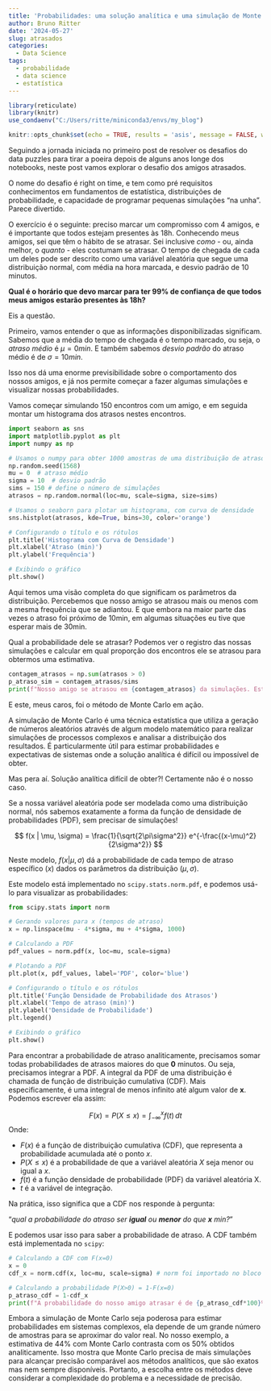 ```yaml
---
title: 'Probabilidades: uma solução analítica e uma simulação de Monte Carlo'
author: Bruno Ritter
date: '2024-05-27'
slug: atrasados
categories:
  - Data Science
tags:
  - probabilidade
  - data science
  - estatística
---
```


```r
library(reticulate)
library(knitr)
use_condaenv("C:/Users/ritte/miniconda3/envs/my_blog")

knitr::opts_chunk$set(echo = TRUE, results = 'asis', message = FALSE, warning = FALSE)
```

Seguindo a jornada iniciada no primeiro post de resolver os desafios do data puzzles para tirar a poeira depois de alguns anos longe dos notebooks, neste post vamos explorar o desafio dos amigos atrasados.

O nome do desafio é right on time, e tem como pré requisitos conhecimentos em fundamentos de estatística, distribuições de probabilidade, e capacidade de programar pequenas simulações "na unha". Parece divertido.

O exercício é o seguinte: preciso marcar um compromisso com 4 amigos, e é importante que todos estejam presentes às 18h. Conhecendo meus amigos, sei que têm o hábito de se atrasar. Sei inclusive *como* - ou, ainda melhor, o *quanto* - eles costumam se atrasar. O tempo de chegada de cada um deles pode ser descrito como uma variável aleatória que segue uma distribuição normal, com média na hora marcada, e desvio padrão de 10 minutos. 

**Qual é o horário que devo marcar para ter 99% de confiança de que todos meus amigos estarão presentes às 18h?**

Eis a questão.

Primeiro, vamos entender o que as informações disponibilizadas significam. Sabemos que a média do tempo de chegada é o tempo marcado, ou seja, o *atraso médio* é $\mu = 0 min$. E também sabemos *desvio padrão* do atraso médio é de $\sigma = 10  min$. 

Isso nos dá uma enorme previsibilidade sobre o comportamento dos nossos amigos, e já nos permite começar a fazer algumas simulações e visualizar nossas probabilidades.

Vamos começar simulando 150 encontros com um amigo, e em seguida montar um histograma dos atrasos nestes encontros.

```python
import seaborn as sns
import matplotlib.pyplot as plt
import numpy as np

# Usamos o numpy para obter 1000 amostras de uma distribuição de atrasos
np.random.seed(1568)
mu = 0  # atraso médio
sigma = 10  # desvio padrão
sims = 150 # define o número de simulações
atrasos = np.random.normal(loc=mu, scale=sigma, size=sims)

# Usamos o seaborn para plotar um histograma, com curva de densidade
sns.histplot(atrasos, kde=True, bins=30, color='orange')

# Configurando o título e os rótulos
plt.title('Histograma com Curva de Densidade')
plt.xlabel('Atraso (min)')
plt.ylabel('Frequência')

# Exibindo o gráfico
plt.show()

```

Aqui temos uma visão completa do que significam os parâmetros da distribuição. Percebemos que nosso amigo se atrasou mais ou menos com a mesma frequência que se adiantou. E que embora na maior parte das vezes o atraso foi próximo de 10min, em algumas situações eu tive que esperar mais de 30min.

Qual a probabilidade dele se atrasar? Podemos ver o registro das nossas simulações e calcular em qual proporção dos encontros ele se atrasou para obtermos uma estimativa.

```python
contagem_atrasos = np.sum(atrasos > 0) 
p_atraso_sim = contagem_atrasos/sims
print(f"Nosso amigo se atrasou em {contagem_atrasos} da simulações. Estimamos que a probabilidade de atraso é de {p_atraso_sim*100}%")
```

E este, meus caros, foi o método de Monte Carlo em ação.

A simulação de Monte Carlo é uma técnica estatística que utiliza a geração de números aleatórios através de algum modelo matemático para realizar simulações de processos complexos e analisar a distribuição dos resultados. É particularmente útil para estimar probabilidades e expectativas de sistemas onde a solução analítica é difícil ou impossível de obter.

Mas pera aí. Solução analítica difícil de obter?! Certamente não é o nosso caso.

Se a nossa variável aleatória pode ser modelada como uma distribuição normal, nós sabemos exatamente a forma da função de densidade de probabilidades (PDF), sem precisar de simulações!

$$
f(x | \mu, \sigma) = \frac{1}{\sqrt{2\pi\sigma^2}} e^{-\frac{(x-\mu)^2}{2\sigma^2}}
$$

Neste modelo, $f(x|\mu,\sigma)$ dá a probabilidade de cada tempo de atraso específico $(x)$ dados os parâmetros da distribuição $(\mu,\sigma)$. 

Este modelo está implementado no `scipy.stats.norm.pdf`, e podemos usá-lo para visualizar as probabilidades:

```python
from scipy.stats import norm

# Gerando valores para x (tempos de atraso)
x = np.linspace(mu - 4*sigma, mu + 4*sigma, 1000)

# Calculando a PDF
pdf_values = norm.pdf(x, loc=mu, scale=sigma)

# Plotando a PDF
plt.plot(x, pdf_values, label='PDF', color='blue')

# Configurando o título e os rótulos
plt.title('Função Densidade de Probabilidade dos Atrasos')
plt.xlabel('Tempo de atraso (min)')
plt.ylabel('Densidade de Probabilidade')
plt.legend()

# Exibindo o gráfico
plt.show()

```

Para encontrar a probabilidade de atraso analiticamente, precisamos somar todas probabilidades de atrasos maiores do que $\mathbf{0}$ minutos. Ou seja, precisamos integrar a PDF. A integral da PDF de uma distribuição é chamada de função de distribuição cumulativa (CDF). Mais especificamente, é uma integral de menos infinito até algum valor de $\mathbf{x}$. Podemos escrever ela assim:

$$
F(x) = P(X \leq x) = \int_{-\infty}^{x} f(t) \, dt
$$
Onde:

  * $F(x)$ é a função de distribuição cumulativa (CDF), que representa a probabilidade acumulada até o ponto $x$.
  * $P(X \leq x)$ é a probabilidade de que a variável aleatória $X$ seja menor ou igual a $x$.
  * $f(t)$ é a função densidade de probabilidade (PDF) da variável aleatória X.
  * $t$ é a variável de integração.

Na prática, isso significa que a CDF nos responde à pergunta: 

"*qual a probabilidade do atraso ser __igual__ ou __menor__ do que $\mathbf{x}$ min?*"

E podemos usar isso para saber a probabilidade de atraso. A CDF também está implementada no `scipy`:

```python
# Calculando a CDF com F(x=0)
x = 0
cdf_x = norm.cdf(x, loc=mu, scale=sigma) # norm foi importado no bloco anterior

# Calculando a probabilidade P(X>0) = 1-F(x=0)
p_atraso_cdf = 1-cdf_x
print(f"A probabilidade do nosso amigo atrasar é de {p_atraso_cdf*100}%")
```

Embora a simulação de Monte Carlo seja poderosa para estimar probabilidades em sistemas complexos, ela depende de um grande número de amostras para se aproximar do valor real. No nosso exemplo, a estimativa de 44% com Monte Carlo contrasta com os 50% obtidos analiticamente. Isso mostra que Monte Carlo precisa de mais simulações para alcançar precisão comparável aos métodos analíticos, que são exatos mas nem sempre disponíveis. Portanto, a escolha entre os métodos deve considerar a complexidade do problema e a necessidade de precisão.